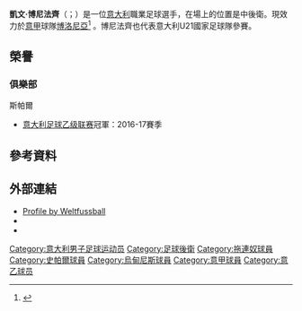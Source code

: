 {{noteTA
|G1=football
|G2=意甲
|1=zh-hans:博尼法齐;zh-hk:邦尼法斯;zh-tw:博尼法齊;
}}
{{Infobox football biography
| name = 凱文·博尼法齊<br />Kevin Bonifazi
| fullname = Kevin Bonifazi
| birth_date = {{birth date and age|1996|5|19|df=yes}}
| image = Kevin Bonifazi.jpg
| birth_place = {{flagicon|ITA}} [[意大利|意大利]][[托菲亞|托菲亞]]
| height = {{height|m=1.87}}
| position = [[中堅|中堅]]
| currentclub = [[博洛尼亚足球俱乐部|博洛尼亞]]
| clubnumber = 4
| youthyears1 = 2009–2011 | youthclubs1 = Tor Tre Teste
| youthyears2 = 2011–2014 | youthclubs2 = [[錫耶納足球俱樂部|錫耶納]]
| youthyears3 = 2014–2015 | youthclubs3 = [[拖連奴足球會|拖連奴]]
| years1 = 2015–2019 | clubs1 = [[拖連奴足球會|拖連奴]]                  | caps1 =  6 | goals1 = 0
| years2 = 2015–2016 | clubs2 = → [[贝内文托足球俱乐部|賓尼雲圖]] (loan) | caps2 =  3 | goals2 = 0
| years3 = 2016      | clubs3 = → Casertana (loan)   | caps3 =  8 | goals3 = 1
| years4 = 2016–2017     | clubs4 = → [[斯帕尔足球俱乐部|史帕爾]] (loan)     | caps4 = 20 | goals4 = 3
| years5 = 2018–2019     | clubs5 = → [[斯帕尔足球俱乐部|史帕爾]] (loan)     | caps5 = 28 | goals5 = 2
| years6 = 2019      | clubs6 = [[斯帕尔足球俱乐部|史帕爾]]                       | caps6 =  0 | goals6 = 0
| years7 = 2019–2020     | clubs7 = [[拖連奴足球會|拖連奴]]                  | caps7 =  3 | goals7 = 1
| years8 = 2020     | clubs8 = → [[斯帕尔足球俱乐部|史帕爾]] (loan)              | caps8 =  14 | goals8 = 1
| years9 = 2020–2021     | clubs9 = [[斯帕尔足球俱乐部|史帕爾]]                  | caps9 =  0 | goals9 = 0
| years10 = 2020–2021     | clubs10 = → [[乌迪内斯足球俱乐部|烏甸尼斯]] (loan)              | caps10 = 30 | goals10 = 0
| years11 = 2021–     | clubs11 = [[博洛尼亚足球俱乐部|博洛尼亞]]                  | caps11 =  2 | goals11 = 0
| nationalyears1 = 2017–2019     
| nationalteam1  = [[義大利21歲以下國家足球隊|意大利U21]]
| nationalcaps1  = 7       
| nationalgoals1 = 0
| pcupdate = 2021年8月28日
}}

'''凱文·博尼法齊'''（{{lang-it|Kevin Bonifazi}}；{{bd|1996年|5月19日}}）是一位[[意大利|意大利]]職業足球選手，在場上的位置是中後衛。現效力於[[意甲|意甲]]球隊[[博洛尼亚足球俱乐部|博洛尼亞]]<ref>{{Cite web |url=http://torinofc.it/news/19/07/2016/bonifazi-alla-spal_11687 |title=存档副本 |accessdate=2017-04-05 |archive-date=2017-09-06 |archive-url=https://web.archive.org/web/20170906092751/http://torinofc.it/news/19/07/2016/bonifazi-alla-spal_11687 |dead-url=no }}</ref> 。博尼法齊也代表意大利U21國家足球隊參賽。

== 榮譽 ==
=== 俱樂部 ===
;{{flagicon|ITA}} 斯帕爾
*[[意大利足球乙级联赛|意大利足球乙级联赛]]冠軍：2016-17賽季


==參考資料==
{{Reflist}}

==外部連結==
* [http://www.weltfussball.de/spieler_profil/kevin-bonifazi/ Profile by Weltfussball]{{Wayback|url=http://www.weltfussball.de/spieler_profil/kevin-bonifazi/ |date=20170317235515 }}
* {{Soccerbase}}
* {{Soccerway}}

{{博洛尼亞球員名單}}

{{DEFAULTSORT: Bonifazi, Kevin}}
[[Category:意大利男子足球运动员|Category:意大利男子足球运动员]]
[[Category:足球後衛|Category:足球後衛]]
[[Category:拖連奴球員|Category:拖連奴球員]]
[[Category:史帕爾球員|Category:史帕爾球員]]
[[Category:烏甸尼斯球員|Category:烏甸尼斯球員]]
[[Category:意甲球員|Category:意甲球員]]
[[Category:意乙球员|Category:意乙球员]]